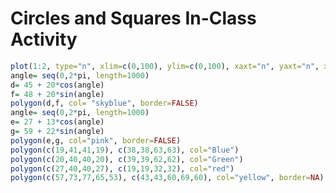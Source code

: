 Circles and Squares In-Class Activity
===============================================

```r

plot(1:2, type="n", xlim=c(0,100), ylim=c(0,100), xaxt="n", yaxt="n", xlab="", ylab="")
angle= seq(0,2*pi, length=1000)
d= 45 + 20*cos(angle)
f= 48 + 20*sin(angle)
polygon(d,f, col= "skyblue", border=FALSE)
angle= seq(0,2*pi, length=1000)
e= 27 + 13*cos(angle)
g= 59 + 22*sin(angle)
polygon(e,g, col="pink", border=FALSE)
polygon(c(19,41,41,19), c(38,38,63,63), col="Blue")
polygon(c(20,40,40,20), c(39,39,62,62), col="Green")
polygon(c(27,40,40,27), c(19,19,32,32), col="red")
polygon(c(57,73,77,65,53), c(43,43,60,69,60), col="yellow", border=NA)
```



